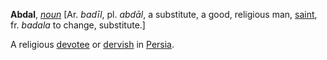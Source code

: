 '''Abdal''', ''[[noun (part of speech)|noun]]'' [Ar. ''bad&imacr;l'', pl. ''abd&amacr;l'', a substitute, a good, religious man, [[saint]], fr. ''badala'' to change, substitute.]

A religious [[devotee]] or [[dervish]] in [[Persia]].
